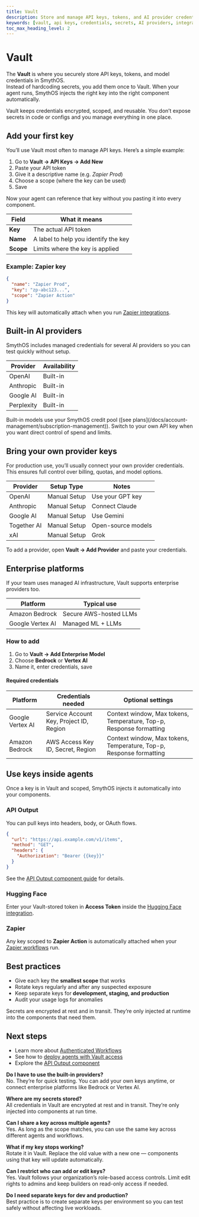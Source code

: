 ```yaml
---
title: Vault
description: Store and manage API keys, tokens, and AI provider credentials securely in Vault. Learn how Vault works, how to add credentials, and how to use them inside your SmythOS agents.
keywords: [vault, api keys, credentials, secrets, AI providers, integrations, secure storage, Amazon Bedrock, Google Vertex AI, smythos]
toc_max_heading_level: 2
---
```


# Vault

The **Vault** is where you securely store API keys, tokens, and model credentials in SmythOS.  
Instead of hardcoding secrets, you add them once to Vault. When your agent runs, SmythOS injects the right key into the right component automatically.

<InfoCallout title="Why Vault?">
Vault keeps credentials encrypted, scoped, and reusable. You don’t expose secrets in code or configs and you manage everything in one place.
</InfoCallout>

<Spacer size="md" />

## Add your first key

You’ll use Vault most often to manage API keys. Here’s a simple example:

1. Go to **Vault → API Keys → Add New**  
2. Paste your API token  
3. Give it a descriptive name (e.g. *Zapier Prod*)  
4. Choose a scope (where the key can be used)  
5. Save  

Now your agent can reference that key without you pasting it into every component.

| Field   | What it means                         |
|---------|---------------------------------------|
| **Key** | The actual API token                  |
| **Name**| A label to help you identify the key  |
| **Scope**| Limits where the key is applied      |

### Example: Zapier key

```json
{
  "name": "Zapier Prod",
  "key": "zp-abc123...",
  "scope": "Zapier Action"
}
```

This key will automatically attach when you run [Zapier integrations](/docs/agent-studio/integrations/zapier-integration).

<Spacer size="md" />

## Built-in AI providers

SmythOS includes managed credentials for several AI providers so you can test quickly without setup.

| Provider   | Availability |
|------------|--------------|
| OpenAI     | Built-in     |
| Anthropic  | Built-in     |
| Google AI  | Built-in     |
| Perplexity | Built-in     |

<WarningCallout title="Credits">
Built-in models use your SmythOS credit pool ([see plans](/docs/account-management/subscription-management)).  
Switch to your own API key when you want direct control of spend and limits.
</WarningCallout>

<Spacer size="md" />

## Bring your own provider keys

For production use, you’ll usually connect your own provider credentials. This ensures full control over billing, quotas, and model options.

| Provider     | Setup Type   | Notes              |
|--------------|--------------|--------------------|
| OpenAI       | Manual Setup | Use your GPT key   |
| Anthropic    | Manual Setup | Connect Claude     |
| Google AI    | Manual Setup | Use Gemini         |
| Together AI  | Manual Setup | Open-source models |
| xAI          | Manual Setup | Grok               |

To add a provider, open **Vault → Add Provider** and paste your credentials.

<Spacer size="md" />

## Enterprise platforms

If your team uses managed AI infrastructure, Vault supports enterprise providers too.

| Platform         | Typical use             |
|------------------|-------------------------|
| Amazon Bedrock   | Secure AWS-hosted LLMs  |
| Google Vertex AI | Managed ML + LLMs       |

### How to add

1. Go to **Vault → Add Enterprise Model**  
2. Choose **Bedrock** or **Vertex AI**  
3. Name it, enter credentials, save  

#### Required credentials

| Platform          | Credentials needed                  | Optional settings                 |
|-------------------|-------------------------------------|-----------------------------------|
| Google Vertex AI  | Service Account Key, Project ID, Region | Context window, Max tokens, Temperature, Top-p, Response formatting |
| Amazon Bedrock    | AWS Access Key ID, Secret, Region   | Context window, Max tokens, Temperature, Top-p, Response formatting |

<Arcade src="https://demo.arcade.software/IW2DEAFY3PcEM8w2IYpF?embed&embed_mobile=tab&embed_desktop=inline&show_copy_link=true" title="Add Your Own Model Keys | SmythOS" />

<Spacer size="md" />

## Use keys inside agents

Once a key is in Vault and scoped, SmythOS injects it automatically into your components.

### API Output

You can pull keys into headers, body, or OAuth flows.

```json
{
  "url": "https://api.example.com/v1/items",
  "method": "GET",
  "headers": {
    "Authorization": "Bearer {{key}}"
  }
}
```

See the [API Output component guide](/docs/agent-studio/components/base/api-output) for details.

### Hugging Face

Enter your Vault-stored token in **Access Token** inside the [Hugging Face integration](/docs/agent-studio/integrations/hugging-face-integration).

### Zapier

Any key scoped to **Zapier Action** is automatically attached when your [Zapier workflows](/docs/agent-studio/integrations/zapier-integration) run.

<Spacer size="md" />

## Best practices

- Give each key the **smallest scope** that works  
- Rotate keys regularly and after any suspected exposure  
- Keep separate keys for **development, staging, and production**  
- Audit your usage logs for anomalies  

<InfoCallout title="Security model">
Secrets are encrypted at rest and in transit. They’re only injected at runtime into the components that need them.
</InfoCallout>

<Spacer size="md" />

## Next steps

- Learn more about [Authenticated Workflows](/docs/agent-studio/manage-agents/authentication)  
- See how to [deploy agents with Vault access](/docs/agent-deployments/overview)  
- Explore the [API Output component](/docs/agent-studio/components/base/api-output)  


<InfoCallout title="FAQs" collapsible defaultCollapsed>

**Do I have to use the built-in providers?**  
No. They’re for quick testing. You can add your own keys anytime, or connect enterprise platforms like Bedrock or Vertex AI.

**Where are my secrets stored?**  
All credentials in Vault are encrypted at rest and in transit. They’re only injected into components at run time.

**Can I share a key across multiple agents?**  
Yes. As long as the scope matches, you can use the same key across different agents and workflows.

**What if my key stops working?**  
Rotate it in Vault. Replace the old value with a new one — components using that key will update automatically.

**Can I restrict who can add or edit keys?**  
Yes. Vault follows your organization’s role-based access controls. Limit edit rights to admins and keep builders on read-only access if needed.

**Do I need separate keys for dev and production?**  
Best practice is to create separate keys per environment so you can test safely without affecting live workloads.

</InfoCallout>
